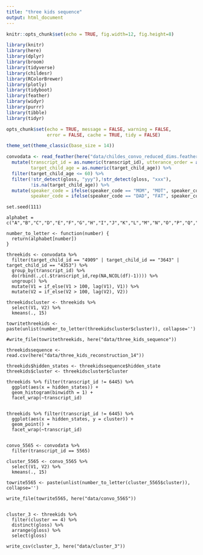 ```yaml
---
title: "three kids sequence"
output: html_document
---
```


```r
knitr::opts_chunk$set(echo = TRUE, fig.width=12, fig.height=8)

library(knitr)
library(here)
library(dplyr)
library(broom)
library(tidyverse)
library(childesr)
library(RColorBrewer)
library(plotly)
library(tidyboot)
library(feather)
library(widyr)
library(purrr)
library(tibble)
library(tidyr)

opts_chunk$set(echo = TRUE, message = FALSE, warning = FALSE, 
               error = FALSE, cache = TRUE, tidy = FALSE)

theme_set(theme_classic(base_size = 14))
```

```r
convodata <- read_feather(here("data/childes_convo_reduced_dims.feather")) %>%
  mutate(transcript_id = as.numeric(transcript_id), utterance_order = as.numeric(utterance_order),
         target_child_age = as.numeric(target_child_age)) %>%
  filter(target_child_age <= 60) %>%
  filter(!str_detect(gloss, "yyy"),!str_detect(gloss, "xxx"),
         !is.na(target_child_age)) %>%
  mutate(speaker_code = ifelse(speaker_code == "MOM", "MOT", speaker_code),
         speaker_code = ifelse(speaker_code == "DAD", "FAT", speaker_code))
```

```clustering

set.seed(111)

alphabet = c("A","B","C","D","E","F","G","H","I","J","K","L","M","N","O","P","Q","R","S","T","U","V","W","X","Y","Z")

number_to_letter <- function(number) {
  return(alphabet[number])
}

threekids <- convodata %>%
  filter(target_child_id == "4909" | target_child_id == "3643" | target_child_id == "4353") %>%
  group_by(transcript_id) %>%
  do(rbind(.,c(.$transcript_id,rep(NA,NCOL(df)-1)))) %>%
  ungroup() %>%
  mutate(V1 = if_else(V1 > 100, lag(V1), V1)) %>%
  mutate(V2 = if_else(V2 > 100, lag(V2), V2))

threekidscluster <- threekids %>%
  select(V1, V2) %>%
  kmeans(., 15)

towritethreekids <- paste(unlist(number_to_letter(threekidscluster$cluster)), collapse='')

#write_file(towritethreekids, here("data/three_kids_sequence"))

threekidssequence <- read.csv(here("data/three_kids_reconstruction_14"))

threekids$hidden_states <- threekidssequence$hidden_state
threekids$cluster <- threekidscluster$cluster

```

```viz

threekids %>% filter(transcript_id != 6445) %>%
  ggplot(aes(x = hidden_states)) +
  geom_histogram(binwidth = 1) +
  facet_wrap(~transcript_id)


threekids %>% filter(transcript_id != 6445) %>%
  ggplot(aes(x = hidden_states, y = cluster)) +
  geom_point() +
  facet_wrap(~transcript_id)


convo_5565 <- convodata %>%
  filter(transcript_id == 5565) 

cluster_5565 <- convo_5565 %>%
  select(V1, V2) %>%
  kmeans(., 15)

towrite5565 <- paste(unlist(number_to_letter(cluster_5565$cluster)), collapse='')

write_file(towrite5565, here("data/convo_5565"))


cluster_3 <- threekids %>%
  filter(cluster == 4) %>%
  distinct(gloss) %>%
  arrange(gloss) %>%
  select(gloss)

write_csv(cluster_3, here("data/cluster_3"))

```

